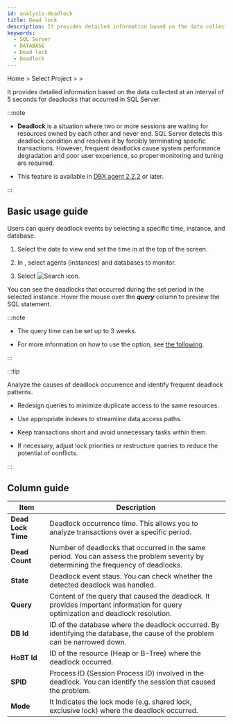 ```yaml
---
id: analysis-deadlock
title: Dead lock
description: It provides detailed information based on the data collected at an interval of 5 seconds for deadlocks that occurred in SQL Server.
keywords:
  - SQL Server
  - DATABASE
  - Dead lock
  - Deadlock
---
```


Home &gt; Select Project &gt; <Cmdname sid="side_analysis" className="uitext" /> &gt; <Cmdname sid="side_deadLock" className="uitext" />

It provides detailed information based on the data collected at an interval of 5 seconds for deadlocks that occurred in SQL Server.

:::note

- **Deadlock** is a situation where two or more sessions are waiting for resources owned by each other and never end. SQL Server detects this deadlock condition and resolves it by forcibly terminating specific transactions. However, frequent deadlocks cause system performance degradation and poor user experience, so proper monitoring and tuning are required.

- This feature is available in [DBX agent 2.2.2](../release-notes/db/dbx-2_2_2) or later.

:::

## Basic usage guide

Users can query deadlock events by selecting a specific time, instance, and database.

<ImgLang img="db-deadlock-basic-mssql-v2.png" desc="Deadlock" />

1. Select the date to view and set the time in <Cmdname sid="time" className="uitext" /> at the top of the screen.

2. In <Cmdname sid="instance" className="uitext" />, select agents (instances) and databases to monitor.

3. Select ![Search icon](/img/ico-btn-search.png).

You can see the deadlocks that occurred during the set period in the selected instance. Hover the mouse over the ***query*** column to preview the SQL statement.

:::note

- The query time can be set up to 3 weeks.

- For more information on how to use the <Cmdname sid="time" className="uitext" /> option, see [the following](usage-ui#timeselector).

:::

:::tip

Analyze the causes of deadlock occurrence and identify frequent deadlock patterns.

- Redesign queries to minimize duplicate access to the same resources.

- Use appropriate indexes to streamline data access paths.

- Keep transactions short and avoid unnecessary tasks within them.

- If necessary, adjust lock priorities or restructure queries to reduce the potential of conflicts.

:::

## Column guide

| Item               | Description                                                                                                                          |
| ------------------ | ------------------------------------------------------------------------------------------------------------------------------------ |
| **Dead Lock Time** | Deadlock occurrence time. This allows you to analyze transactions over a specific period.                                            |
| **Dead Count**     | Number of deadlocks that occurred in the same period. You can assess the problem severity by determining the frequency of deadlocks. |
| **State**          | Deadlock event staus. You can check whether the detected deadlock was handled.                                                       |
| **Query**          | Content of the query that caused the deadlock. It provides important information for query optimization and deadlock resolution.     |
| **DB Id**          | ID of the database where the deadlock occurred. By identifying the database, the cause of the problem can be narrowed down.          |
| **HoBT Id**        | ID of the resource (Heap or B-Tree) where the deadlock occurred.                                                                     |
| **SPID**           | Process ID (Session Process ID) involved in the deadlock. You can identify the session that caused the problem.                      |
| **Mode**           | It Indicates the lock mode (e.g. shared lock, exclusive lock) where the deadlock occurred.                                           |
